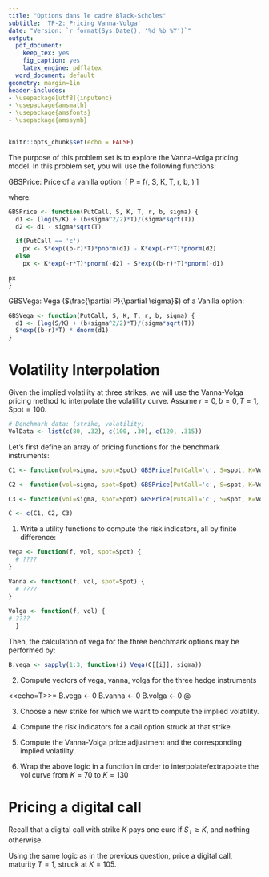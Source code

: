 ```yaml
---
title: "Options dans le cadre Black-Scholes"
subtitle: 'TP-2: Pricing Vanna-Volga'
date: "Version: `r format(Sys.Date(), '%d %b %Y')`"
output:
  pdf_document:
    keep_tex: yes
    fig_caption: yes
    latex_engine: pdflatex
  word_document: default
geometry: margin=1in
header-includes:
- \usepackage[utf8]{inputenc}
- \usepackage{amsmath}
- \usepackage{amsfonts}
- \usepackage{amssymb}
---
```


```r
knitr::opts_chunk$set(echo = FALSE)
```
The purpose of this problem set is to explore the Vanna-Volga pricing model. In this problem set, you will use the following functions:

GBSPrice: Price of a vanilla option:
\[
P = f(\text{PutCall}, S, K, T, r, b, \sigma)
\]

where:
\begin{description}
\item[PutCall] 'c' for a call, 'p' for a put
\item[$b$] cost of carry: ridk free rate $r$ less dividend yield $d$
\item[$r$] risk-free rate
\end{description}

```r
GBSPrice <- function(PutCall, S, K, T, r, b, sigma) {
  d1 <- (log(S/K) + (b+sigma^2/2)*T)/(sigma*sqrt(T))
  d2 <- d1 - sigma*sqrt(T)

  if(PutCall == 'c')  
    px <- S*exp((b-r)*T)*pnorm(d1) - K*exp(-r*T)*pnorm(d2)
  else
    px <- K*exp(-r*T)*pnorm(-d2) - S*exp((b-r)*T)*pnorm(-d1)

px
}
```

GBSVega: Vega ($\frac{\partial P}{\partial \sigma}$) of a Vanilla option:

```r
GBSVega <- function(PutCall, S, K, T, r, b, sigma) {
  d1 <- (log(S/K) + (b+sigma^2/2)*T)/(sigma*sqrt(T))
  S*exp((b-r)*T) * dnorm(d1)
}
```

# Volatility Interpolation

Given the implied volatility at three strikes, we will use the Vanna-Volga pricing method to interpolate the
volatility curve. Assume $r=0, b=0, T=1, \mbox{Spot} = 100$.

```r
# Benchmark data: (strike, volatility)
VolData <- list(c(80, .32), c(100, .30), c(120, .315))
```

Let's first define an array of pricing functions for the 
benchmark instruments:

```r
C1 <- function(vol=sigma, spot=Spot) GBSPrice(PutCall='c', S=spot, K=VolData[[1]][1], T=T, r=r, b=b, sigma=vol)

C2 <- function(vol=sigma, spot=Spot) GBSPrice(PutCall='c', S=spot, K=VolData[[2]][1], T=T, r=r, b=b, sigma=vol)

C3 <- function(vol=sigma, spot=Spot) GBSPrice(PutCall='c', S=spot, K=VolData[[3]][1], T=T, r=r, b=b, sigma=vol)

C <- c(C1, C2, C3)
```

1. Write a utility functions to compute the risk indicators,
 all by finite difference:
 
```r
Vega <- function(f, vol, spot=Spot) {
  # ????
}

Vanna <- function(f, vol, spot=Spot) {
  # ????
}
  
Volga <- function(f, vol) {
# ????
  }
```

Then, the calculation of vega for the three benchmark options may be performed by:

```r
B.vega <- sapply(1:3, function(i) Vega(C[[i]], sigma))
```

2. Compute vectors of vega, vanna, volga for the three hedge instruments

<<echo=T>>=
B.vega <- 0
B.vanna <- 0
B.volga <- 0
@

3. Choose a new strike for which we want to compute the implied volatility.


4. Compute the risk indicators for a call option struck at that strike. 
    
5. Compute the Vanna-Volga price adjustment and the corresponding implied volatility.
    

6. Wrap the above logic in a function in order to
interpolate/extrapolate the vol curve from $K=70$ to $K=130$

# Pricing a digital call

Recall that a digital call with strike $K$ pays one euro if $S_T \geq K$, and nothing otherwise.

Using the same logic as in the previous question, price a digital call, maturity $T=1$, struck at $K=105$. 
